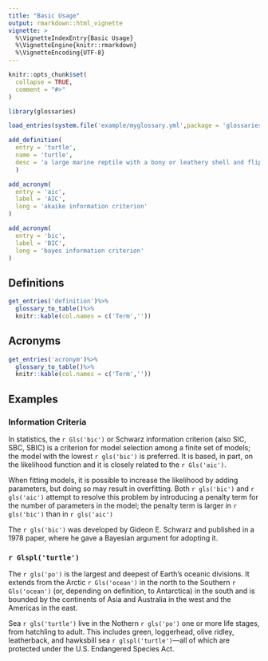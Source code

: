 ```yaml
---
title: "Basic Usage"
output: rmarkdown::html_vignette
vignette: >
  %\VignetteIndexEntry{Basic Usage}
  %\VignetteEngine{knitr::rmarkdown}
  %\VignetteEncoding{UTF-8}
---
```


```r
knitr::opts_chunk$set(
  collapse = TRUE,
  comment = "#>"
)
```

```r
library(glossaries)
```

```r
load_entries(system.file('example/myglossary.yml',package = 'glossaries'))
```

```r
add_definition(
  entry = 'turtle',
  name = 'turtle',
  desc = 'a large marine reptile with a bony or leathery shell and flippers, coming ashore annually on sandy beaches to lay egg'
  )
```

```r
add_acronym(
  entry = 'aic',
  label = 'AIC',
  long = 'akaike information criterion'
)

add_acronym(
  entry = 'bic',
  label = 'BIC',
  long = 'bayes information criterion'
)
```

## Definitions

```r
get_entries('definition')%>%
  glossary_to_table()%>%
  knitr::kable(col.names = c('Term',''))
```

## Acronyms

```r
get_entries('acronym')%>%
  glossary_to_table()%>%
  knitr::kable(col.names = c('Term',''))
```

## Examples

### Information Criteria

In statistics, the `r Gls('bic')` or Schwarz information criterion (also SIC, SBC, SBIC) is a criterion for model selection among a finite set of models; the model with the lowest `r gls('bic')` is preferred. It is based, in part, on the likelihood function and it is closely related to the `r Gls('aic')`.

When fitting models, it is possible to increase the likelihood by adding parameters, but doing so may result in overfitting. Both `r gls('bic')` and `r gls('aic')` attempt to resolve this problem by introducing a penalty term for the number of parameters in the model; the penalty term is larger in `r gls('bic')` than in `r gls('aic')`

The `r gls('bic')` was developed by Gideon E. Schwarz and published in a 1978 paper, where he gave a Bayesian argument for adopting it.

### `r Glspl('turtle')`

The `r gls('po')` is the largest and deepest of Earth's oceanic divisions. It extends from the Arctic `r Gls('ocean')` in the north to the Southern `r Gls('ocean')` (or, depending on definition, to Antarctica) in the south and is bounded by the continents of Asia and Australia in the west and the Americas in the east.

Sea `r gls('turtle')` live in the Nothern `r gls('po')` one or more life stages, from hatchling to adult. This includes green, loggerhead, olive ridley, leatherback, and hawksbill sea `r glspl('turtle')`—all of which are protected under the U.S. Endangered Species Act.

